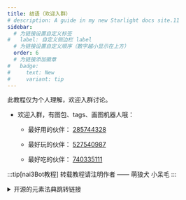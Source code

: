 ```yaml
---
title: 结语（欢迎入群）
# description: A guide in my new Starlight docs site.11
sidebar:
  # 为链接设置自定义标签
#   label: 自定义侧边栏 label
  # 为链接设置自定义顺序（数字越小显示在上方）
  order: 6
  # 为链接添加徽章
#   badge:
#     text: New
#     variant: tip
---
```


此教程仅为个人理解，欢迎入群讨论。

- 欢迎入群，有图包、tags、画图机器人哦：

  - 最好用的伙伴： [285744328](https://qm.qq.com/q/WLbiUzemg4)

  - 最好玩的伙伴： [527540987](https://qm.qq.com/q/tYgJKKMBCo)

  - 最好吃的伙伴： [740335111](https://qm.qq.com/q/ezj31J63iU)

:::tip[nai3Bot教程]
转载教程请注明作者
       —— 萌狼犬 小呆毛
:::


<details>
<summary>开源的元素法典跳转链接</summary>
<LinkCard
  title="Nai3Bot教程"
  description="与本网站同源"
  href="https://docs.qq.com/sheet/DZWx4cmtudEdiem9w"
/><LinkCard
  title="300画风法典"
  description="NAI3画风收集和研究"
  href="https://docs.qq.com/sheet/DZWZMemxNZkpVR0VB"
/>
<LinkCard
  title="精简200画师法典"
  description="本表格为精简版纯粹的个人向榜单，内容有不可避的不完善和偏向性等问题"
  href="https://docs.qq.com/sheet/DSUd5eGRCZ0tFcGZJ"
/>
<LinkCard
  title="元素法典第一~五卷"
  description="这是一本免费、开源的法典"
  href="https://docs.qq.com/doc/DWGh4QnZBVlJYRkly"
/>
</details>
